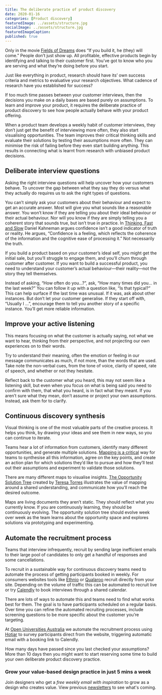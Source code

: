```yaml
---
title: The deliberate practice of product discovery
date: 2020-01-16
categories: [Product discovery]
featuredImage: ../assets/structure.jpg
socialImage: ../assets/structure.jpg
featuredImageCaption: 
published: true
---
```


Only in the movie [Fields of Dreams](https://m.imdb.com/title/tt0097351/) does “If you build it, he (they) will come.” People don’t just show up. All profitable, effective products begin by identifying and talking to their customer first. You’ve got to know who you are serving and what they’re doing before you start.

Just like everything in product, research should have its’ own success criteria and metrics to evaluative your research objectives. What cadence of research have you established for success? 

If too much time passes between your customer interviews, then the decisions you make on a daily bases are based purely on assumptions. To learn and improve your product, it requires the deliberate practice of product discovery to see how people actually behave with your product offering.

When a product team develops a weekly habit of customer interviews, they don’t just get the benefit of interviewing more often, they also start visualising opportunities. The team improves their critical thinking skills and evaluate their solutions by testing their assumptions more often. They can minimise the risk of failing before they even start building anything. This results in connecting what is learnt from research with unbiased product decisions.

## Deliberate interview questions

Asking the right interview questions will help uncover how your customers behave. To uncover the gap between what they say they do versus what they actually do requires us to ask the right types of questions. 

You can’t simply ask your customers about their behaviour and expect to get an accurate answer. Most will give you what sounds like a reasonable answer. You won’t know if they are telling you about their ideal behaviour or their actual behaviour. Nor will you know if they are simply telling you a coherent story that sounds true, but isn’t true in practice. In [Thinking, Fast and Slow](https://m.imdb.com/title/tt0097351/) Daniel Kahneman argues confidence isn’t a good indicator of truth or reality. He argues, “Confidence is a feeling, which reflects the coherence of the information and the cognitive ease of processing it.” Not necessarily the truth.

If you build a product based on your customer’s ideal self, you might get the initial sale, but you’ll struggle to engage them, and you’ll churn through customer after customer. If you want to build a successful product, you need to understand your customer’s actual behaviour—their reality—not the story they tell themselves.

Instead of asking, “How often do you…?”, ask, “How many times did you… in the last week?” You can follow it up with a question like, “Is that typical?” This can help surface if the last time was unusual. If it was, ask about other instances. But don’t let your customer generalise. If they start off with, “Usually I …”, encourage them to tell you another story of a specific instance. You’ll get more reliable information.

## Improve your active listening

This means focusing on what the customer is actually saying, not what we want to hear, thinking from their perspective, and not projecting our own experiences on to their words.

Try to understand their meaning, often the emotion or feeling in our message communicates as much, if not more, than the words that are used. Take note the non-verbal cues, from the tone of voice, clarity of speed, rate of speech, and whether or not they hesitate.

Reflect back to the customer what you heard, this may not seem like a listening skill, but even when you focus on what is being said you need to confirm with them, that what you heard, is in fact what they meant. If you aren’t sure what they mean, don’t assume or project your own assumptions. Instead, ask them for to clarify. 

## Continuous discovery synthesis
Visual thinking is one of the most valuable parts of the creative process. It helps you think, by drawing your ideas and see them in new ways, so you can continue to iterate.

Teams hear a lot of information from customers, identify many different opportunities, and generate multiple solutions. [Mapping is a critical](https://www.ted.com/talks/tom_wujec_got_a_wicked_problem_first_tell_me_how_you_make_toast) way for teams to synthesise all this information, agree on the key points, and create an action plan for which solutions they’d like to pursue and how they’ll test out their assumptions and experiment to validate those solutions.

There are many different maps to visualise insights. [The Opportunity Solution Tree](https://www.producttalk.org/) created by [Teresa Torres](https://www.producttalk.org/about/) illustrates the value of mapping around a shared understanding, and communicate how you’ll reach the desired outcome.

Maps are living documents they aren’t static. They should reflect what you currently know. If you are continuously learning, they should be continuously evolving. The opportunity solution tree should evolve week over week as the team learns about the opportunity space and explores solutions via prototyping and experimenting.

## Automate the recruitment process
Teams that interview infrequently, recruit by sending large inefficient emails to their large pool of candidates to only get a handful of responses and some cancellations.

To recruit in a sustainable way for continuous discovery teams need to automate the process of getting participants booked in weekly. For consumers websites tools like [Ethnio](https://ethn.io/) or [Qualaroo](https://qualaroo.com/) recruit directly from your site. Depending on the volume of traffic this can be automated to recruit live or try [Calendly](http://calendly.com/) to book interviews through a shared calendar. 

There are lots of ways to automate this and teams need to find what works best for them. The goal is to have participants scheduled on a regular basis. Over time you can refine the automated recruiting processes, include screening questions to be more specific about the customer you’re targeting. 

At [Open Universities Australia](https://www.open.edu.au) we automate the recruitment process using [Hotjar](https://www.hotjar.com/) to survey participants direct from the website, triggering automatic email with a booking link to Calendly.

How many days have passed since you last checked your assumptions? More than 10 days then you might want to start reserving some time to build your own deliberate product discovery practice.

### Grow your value-based design practice in just 5 mins a week
Join designers who get a _free weekly email with inspiration_ to grow as a design who creates value. View previous <a href="https://vbd.substack.com">newsletters</a> to see what's coming.
<Form />